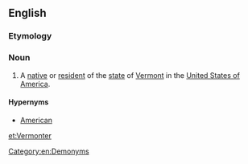 ==English==

===Etymology===
{{suffix|Vermont|er|lang=en}}

===Noun===
{{en-noun}}

# A [[native]] or [[resident]] of the [[state]] of [[Vermont]] in the [[United States of America]].

====Hypernyms====
* [[American]]

[[Category:en:Demonyms]]

[[et:Vermonter]]